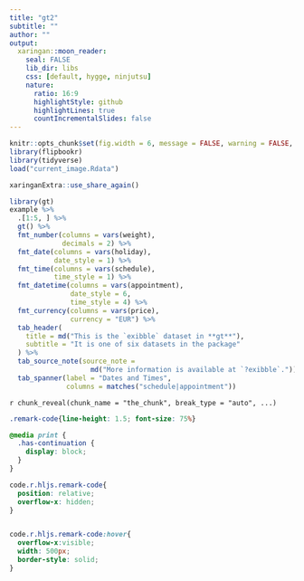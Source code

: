 ```yaml
---
title: "gt2"
subtitle: ""
author: ""
output:
  xaringan::moon_reader:
    seal: FALSE
    lib_dir: libs
    css: [default, hygge, ninjutsu]
    nature:
      ratio: 16:9
      highlightStyle: github
      highlightLines: true
      countIncrementalSlides: false
---
```




```r
knitr::opts_chunk$set(fig.width = 6, message = FALSE, warning = FALSE, comment = "", cache = F)
library(flipbookr)
library(tidyverse)
load("current_image.Rdata")
```


```r
xaringanExtra::use_share_again()
```


```r
library(gt)
example %>%
  .[1:5, ] %>% 
  gt() %>%
  fmt_number(columns = vars(weight), 
             decimals = 2) %>%
  fmt_date(columns = vars(holiday), 
           date_style = 1) %>% 
  fmt_time(columns = vars(schedule), 
           time_style = 1) %>%
  fmt_datetime(columns = vars(appointment), 
               date_style = 6, 
               time_style = 4) %>%
  fmt_currency(columns = vars(price), 
               currency = "EUR") %>%
  tab_header(
    title = md("This is the `exibble` dataset in **gt**"), 
    subtitle = "It is one of six datasets in the package"
  ) %>%
  tab_source_note(source_note = 
                    md("More information is available at `?exibble`.")) %>% 
  tab_spanner(label = "Dates and Times", 
              columns = matches("schedule|appointment"))
```

`r chunk_reveal(chunk_name = "the_chunk", break_type = "auto", ...)`



```css
.remark-code{line-height: 1.5; font-size: 75%}

@media print {
  .has-continuation {
    display: block;
  }
}

code.r.hljs.remark-code{
  position: relative;
  overflow-x: hidden;
}


code.r.hljs.remark-code:hover{
  overflow-x:visible;
  width: 500px;
  border-style: solid;
}
```

